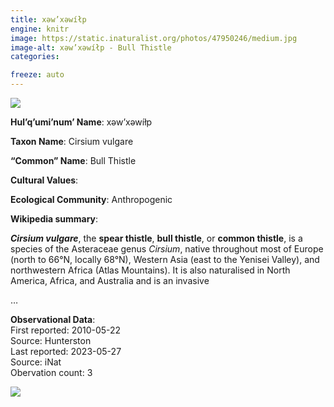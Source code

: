 ```yaml
---
title: xəw’xəwíłp
engine: knitr
image: https://static.inaturalist.org/photos/47950246/medium.jpg
image-alt: xəw’xəwíłp - Bull Thistle
categories:

freeze: auto
---
```

![](https://static.inaturalist.org/photos/47950246/medium.jpg){fig-alt="xəw’xəwíłp - Bull Thistle"}

**Hul'q'umi'num' Name**: xəw’xəwíłp



**Taxon Name**: Cirsium vulgare

**"Common" Name**: Bull Thistle

**Cultural Values**:  

::: {layout-nrow=1 style="width:60%"}

:::

**Ecological Community**: Anthropogenic

**Wikipedia summary**:  
<p class="mw-empty-elt">
</p>

<p class="mw-empty-elt">
</p>

<p><i><b>Cirsium vulgare</b></i>, the <b>spear thistle</b>, <b>bull thistle</b>, or <b>common thistle</b>, is a species of the Asteraceae genus <i>Cirsium</i>, native throughout most of Europe (north to 66°N, locally 68°N), Western Asia (east to the Yenisei Valley), and northwestern Africa (Atlas Mountains). It is also naturalised in North America, Africa, and Australia and is an invasive</p>...

**Observational Data**:   
First reported: 2010-05-22  
Source: Hunterston  
Last reported: 2023-05-27  
Source: iNat  
Obervation count: 3

![](community_dist.png)
